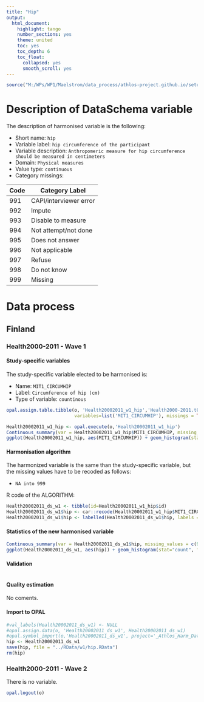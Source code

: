 ```yaml
---
title: "Hip"
output:
  html_document:
    highlight: tango
    number_sections: yes
    theme: united
    toc: yes
    toc_depth: 6
    toc_float:
      collapsed: yes
      smooth_scroll: yes
---
```


<!-- ########################################################## --> 

<!-- # Installation, loading packages -->
<!-- **R script:** -->

```r
source("M:/WPs/WP1/Maelstrom/data_process/athlos-project.github.io/setup_iago.r")
```
<!-- ########################################################## --> 



# Description of DataSchema variable

The description of harmonised variable is the following:

* Short name: `hip`
* Variable label: `hip circumference of the participant`
* Variable description: `Anthropomeric measure for hip circumference should be measured in centimeters`
* Domain: `Physical measures`
* Value type: `continuous`
* Category missings: 

**Code** | **Category Label**
----| ------------------
991 | CAPI/interviewer error
992 | Impute
993 | Disable to measure
994 | Not attempt/not done
995 | Does not answer
996 | Not applicable
997 | Refuse
998 | Do not know
999 | Missing

# Data process

## Finland

### Health2000-2011 - Wave 1 

#### Study-specific variables

The study-specific variable elected to be harmonised is:

* Name: `MIT1_CIRCUMHIP`
* Label: `Circumference of hip (cm)`
* Type of variable: `countinous`

```r
opal.assign.table.tibble(o, 'Health20002011_w1_hip','Health2000-2011.t00_athlos_2017_02_23',
                         variables=list('MIT1_CIRCUMHIP'), missings = TRUE)
```

```r
Health20002011_w1_hip <- opal.execute(o,'Health20002011_w1_hip')
Continuous_summary(var = Health20002011_w1_hip$MIT1_CIRCUMHIP, missing_values = NA)
ggplot(Health20002011_w1_hip, aes(MIT1_CIRCUMHIP)) + geom_histogram(stat="count", fill="steelblue") + xlab("Hip") + ylab("Frequency")
```

#### Harmonisation algorithm
The harmonized variable is the same than the study-specific variable, but the missing values have to be recoded as follows:

* `NA into 999`

R code of the ALGORITHM:

```r
Health20002011_ds_w1 <- tibble(id=Health20002011_w1_hip$id)
Health20002011_ds_w1$hip <- car::recode(Health20002011_w1_hip$MIT1_CIRCUMHIP, "NA=999")
Health20002011_ds_w1$hip <- labelled(Health20002011_ds_w1$hip, labels = c("Missing"=999, "Do not know"=998, "Refuse"=997, "Not applicable"=996, "Does not answer"=995,  "Not attempt not done"=994, "Disable to measure"=993, "Impute"=992, "CAPI interviewer error"=991))
```

#### Statistics of the new harmonised variable
```r
Continuous_summary(var = Health20002011_ds_w1$hip, missing_values = c(991, 992, 993, 994, 995, 996, 997, 998, 999))
ggplot(Health20002011_ds_w1, aes(hip)) + geom_histogram(stat="count", fill="steelblue") + xlab("Hip") + ylab("Frequency") + xlim(35,165) 
```

#### Validation
```r
```


#### Quality estimation
No coments.




#### Import to OPAL
```r
#val_labels(Health20002011_ds_w1) <- NULL
#opal.assign.data(o, 'Health20002011_ds_w1', Health20002011_ds_w1)
#opal.symbol_import(o,'Health20002011_ds_w1', project='_Athlos_Harm_Dataset')
hip <- Health20002011_ds_w1
save(hip, file = "../RData/w1/hip.RData")
rm(hip)
```






### Health2000-2011 - Wave 2 

There is no variable. 



```r
opal.logout(o)
```
